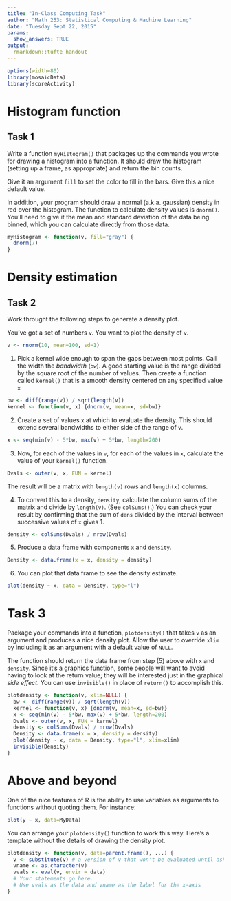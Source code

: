 ```yaml
---
title: "In-Class Computing Task"
author: "Math 253: Statistical Computing & Machine Learning"
date: "Tuesday Sept 22, 2015"
params:
  show_answers: TRUE
output: 
  rmarkdown::tufte_handout
---
```


```r
options(width=80)
library(mosaicData)
library(scoreActivity)
```

# Histogram function

## Task 1

Write a function `myHistogram()` that packages up the commands you wrote for drawing a histogram into a function.  It should draw the histogram (setting up a frame, as appropriate) and return the bin counts.

Give it an argument `fill` to set the color to fill in the bars.  Give this a nice default value.

In addition, your program should draw a normal (a.k.a. gaussian) density in red over the histogram.  The function to calculate density values is `dnorm()`.  You'll need to give it the mean and standard deviation of the data being binned, which you can calculate directly from those data.

```r
myHistogram <- function(v, fill="gray") {
  dnorm(7)
}
```

# Density estimation

## Task 2

Work throught the following steps to generate a density plot. 


You've got a set of numbers `v`. You want to plot the density of `v`.
```r
v <- rnorm(10, mean=100, sd=1)
```



1. Pick a kernel wide enough to span the gaps between most points.  Call the width the *bandwidth* (`bw`).  A good starting value is the range divided by the square root of the number of values. Then create a function called `kernel()` that is a smooth density centered on any specified value `x`

```r
bw <- diff(range(v)) / sqrt(length(v))
kernel <- function(v, x) {dnorm(v, mean=x, sd=bw)}
```

2. Create a set of values `x` at which to evaluate the density.  This should extend several bandwidths to either side of the range of `v`. 
```r
x <- seq(min(v) - 5*bw, max(v) + 5*bw, length=200)
```

3. Now, for each of the values in `v`, for each of the values in `x`, calculate the value of your `kernel()` function.
```r
Dvals <- outer(v, x, FUN = kernel)
```
The result will be a matrix with `length(v)` rows and `length(x)` columns.

4. To convert this to a density, `density`, calculate the column sums of the matrix and divide by `length(v)`. (See `colSums()`.) You can check your result by confirming that the sum of `dens` divided by the interval between successive values of `x` gives 1. 

```r
density <- colSums(Dvals) / nrow(Dvals)
```

5. Produce a data frame with components `x` and `density`.

```r
Density <- data.frame(x = x, density = density)
```

6. You can plot that data frame to see the density estimate.

```r
plot(density ~ x, data = Density, type="l")
```

# Task 3

Package your commands into a function, `plotdensity()` that takes `v` as an argument and produces a nice density plot.  Allow the user to override `xlim` by including it as an argument with a default value of `NULL`.

The function should return the data frame from step (5) above with `x` and `density`.  Since it's a graphics function, some people will want to avoid having to look at the return value; they will be interested just in the graphical *side effect*.  You can use `invisible()` in place of `return()` to accomplish this.

```r
plotdensity <- function(v, xlim=NULL) {
  bw <- diff(range(v)) / sqrt(length(v))
  kernel <- function(v, x) {dnorm(v, mean=x, sd=bw)}
  x <- seq(min(v) - 5*bw, max(v) + 5*bw, length=200)
  Dvals <- outer(v, x, FUN = kernel)
  density <- colSums(Dvals) / nrow(Dvals)
  Density <- data.frame(x = x, density = density)
  plot(density ~ x, data = Density, type="l", xlim=xlim)
  invisible(Density)
}
```

# Above and beyond

One of the nice features of R is the ability to use variables as arguments to functions without quoting them.  For instance:

```r
plot(y ~ x, data=MyData)
```

You can arrange your `plotdensity()` function to work this way.  Here's a template without the details of drawing the density plot.

```r
plotdensity <- function(v, data=parent.frame(), ...) {
  v <- substitute(v) # a version of v that won't be evaluated until asked
  vname <- as.character(v)
  vvals <- eval(v, envir = data)
  # Your statements go here. 
  # Use vvals as the data and vname as the label for the x-axis
}
```
